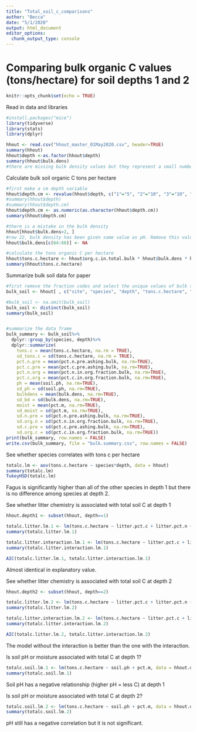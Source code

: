 ```yaml
---
title: "Total_soil_c_comparisons"
author: "Becca"
date: "5/1/2020"
output: html_document
editor_options: 
  chunk_output_type: console
---
```


# Comparing bulk organic C values (tons/hectare) for soil depths 1 and 2

```r
knitr::opts_chunk$set(echo = TRUE)
```

Read in data and libraries
```r
#install.packages("mice")
library(tidyverse)
library(stats)
library(dplyr)

hhout <- read.csv("hhout_master_01May2020.csv", header=TRUE)
summary(hhout)
hhout$depth <-as.factor(hhout$depth)
summary(hhout$bulk.dens)
#there are missing bulk density values but they represent a small number of sites and are interspersed among species, so we'll try to do an analysis without the missing data.
```


Calculate bulk soil organic C tons per hectare 
```r
#first make a cm depth variable
hhout$depth.cm <- revalue(hhout$depth, c("1"="5", "2"="10", "3"="10", "4"="10"))
#summary(hhout$depth)
#summary(hhout$depth.cm)
hhout$depth.cm <- as.numeric(as.character(hhout$depth.cm))
summary(hhout$depth.cm)

#there is a mistake in the bulk density
hhout[hhout$bulk.dens>2, ]
#row 22, bulk density has been given same value as pH. Remove this value of bulk density
hhout$bulk.dens[c(64:66)] <- NA

#calculate the tons organic C per hectare
hhout$tons.c.hectare <- hhout$org.c.in.total.bulk * hhout$bulk.dens * hhout$depth.cm
summary(hhout$tons.c.hectare)
```


Summarize bulk soil data for paper
```r
#first remove the fraction codes and select the unique values of bulk soil
bulk_soil <- hhout[ , c("site", "species", "depth", "tons.c.hectare", "pct.n.pre.ashing.bulk", "pct.c.pre.ashing.bulk", "pct.n.in.org.fraction.bulk", "pct.c.in.org.fraction.bulk", "org.c.start.mass.bulk", "soil.ph", "bulk.dens", "pct.m", "soil.doc.mass.g")]

#bulk_soil <- na.omit(bulk_soil)
bulk_soil <- distinct(bulk_soil)
summary(bulk_soil)


#summarize the data frame
bulk_summary <- bulk_soil%>% 
  dplyr::group_by(species, depth)%>% 
  dplyr::summarize(
    tons.c = mean(tons.c.hectare, na.rm = TRUE),
    sd_tons.c = sd(tons.c.hectare, na.rm = TRUE),
    pct.n.pre = mean(pct.n.pre.ashing.bulk, na.rm=TRUE),
    pct.c.pre = mean(pct.c.pre.ashing.bulk, na.rm=TRUE),
    pct.n.org = mean(pct.n.in.org.fraction.bulk, na.rm=TRUE), 
    pct.c.org = mean(pct.c.in.org.fraction.bulk, na.rm=TRUE),
    ph = mean(soil.ph, na.rm=TRUE), 
    sd_ph = sd(soil.ph, na.rm=TRUE),
    bulkdens = mean(bulk.dens, na.rm=TRUE),
    sd_bd = sd(bulk.dens, na.rm=TRUE),
    moist = mean(pct.m, na.rm=TRUE), 
    sd_moist = sd(pct.m, na.rm=TRUE),
    sd.n.pre = sd(pct.n.pre.ashing.bulk, na.rm=TRUE),
    sd.org.n = sd(pct.n.in.org.fraction.bulk, na.rm=TRUE), 
    sd.c.pre = sd(pct.c.pre.ashing.bulk, na.rm=TRUE), 
    sd.org.c = sd(pct.c.in.org.fraction.bulk, na.rm=TRUE))
print(bulk_summary, row.names = FALSE)
write.csv(bulk_summary, file = "bulk.summary.csv", row.names = FALSE)
```


See whether species correlates with tons c per hectare
```r
totalc.lm <- aov(tons.c.hectare ~ species*depth, data = hhout)
summary(totalc.lm)
TukeyHSD(totalc.lm)
```

Fagus is significantly higher than all of the other species in depth 1 but there is no difference among species at depth 2. 

See whether litter chemistry is associated with total soil C at depth 1
```r
hhout.depth1 <- subset(hhout, depth==1)

totalc.litter.lm.1 <- lm(tons.c.hectare ~ litter.pct.c + litter.pct.n + litter.lignin.mg.g, data = hhout.depth1)
summary(totalc.litter.lm.1)

totalc.litter.interaction.lm.1 <- lm(tons.c.hectare ~ litter.pct.c + litter.pct.n*litter.lignin.mg.g, data = hhout.depth1)
summary(totalc.litter.interaction.lm.1)

AIC(totalc.litter.lm.1, totalc.litter.interaction.lm.1)
```
Almost identical in explanatory value. 

See whether litter chemistry is associated with total soil C at depth 2
```r
hhout.depth2 <- subset(hhout, depth==2)

totalc.litter.lm.2 <- lm(tons.c.hectare ~ litter.pct.c + litter.pct.n + litter.lignin.mg.g, data = hhout.depth2)
summary(totalc.litter.lm.2)

totalc.litter.interaction.lm.2 <- lm(tons.c.hectare ~ litter.pct.c + litter.pct.n*litter.lignin.mg.g, data = hhout.depth2)
summary(totalc.litter.interaction.lm.2)

AIC(totalc.litter.lm.2, totalc.litter.interaction.lm.2)
```
The model without the interaction is better than the one with the interaction. 


Is soil pH or moisture associated with total C at depth 1?
```r
totalc.soil.lm.1 <- lm(tons.c.hectare ~ soil.ph + pct.m, data = hhout.depth1)
summary(totalc.soil.lm.1)
```` 

Soil pH has a negative relationship (higher pH = less C) at depth 1

Is soil pH or moisture associated with total C at depth 2?
```r
totalc.soil.lm.2 <- lm(tons.c.hectare ~ soil.ph + pct.m, data = hhout.depth2)
summary(totalc.soil.lm.2)
```` 

pH still has a negative correlation but it is not significant. 